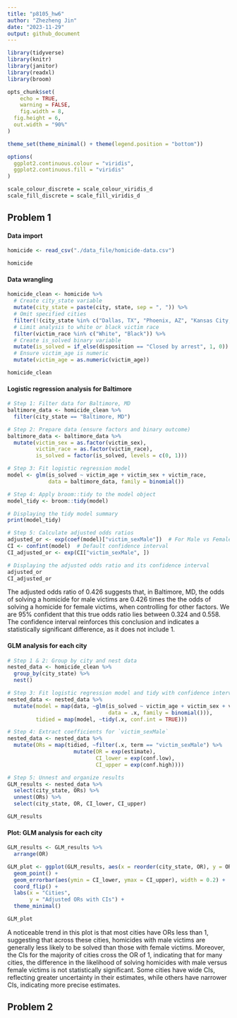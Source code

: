 ```yaml
---
title: "p8105_hw6"
author: "Zhezheng Jin"
date: "2023-11-29"
output: github_document
---
```


```r
library(tidyverse)
library(knitr)
library(janitor)
library(readxl)
library(broom)

opts_chunk$set(
	echo = TRUE,
	warning = FALSE,
	fig.width = 8, 
  fig.height = 6,
  out.width = "90%"
)

theme_set(theme_minimal() + theme(legend.position = "bottom"))

options(
  ggplot2.continuous.colour = "viridis",
  ggplot2.continuous.fill = "viridis"
)

scale_colour_discrete = scale_colour_viridis_d
scale_fill_discrete = scale_fill_viridis_d
```

## Problem 1

#### Data import
```r
homicide <- read_csv("./data_file/homicide-data.csv")

homicide
```

#### Data wrangling
```r
homicide_clean <- homicide %>%
  # Create city_state variable
  mutate(city_state = paste(city, state, sep = ", ")) %>%
  # Omit specified cities
  filter(!(city_state %in% c("Dallas, TX", "Phoenix, AZ", "Kansas City, MO", "Tulsa, AL"))) %>%
  # Limit analysis to white or black victim race
  filter(victim_race %in% c("White", "Black")) %>%
  # Create is_solved binary variable
  mutate(is_solved = if_else(disposition == "Closed by arrest", 1, 0)) %>%
  # Ensure victim_age is numeric
  mutate(victim_age = as.numeric(victim_age))

homicide_clean
```

#### Logistic regression analysis for Baltimore
```r
# Step 1: Filter data for Baltimore, MD
baltimore_data <- homicide_clean %>%
  filter(city_state == "Baltimore, MD")

# Step 2: Prepare data (ensure factors and binary outcome)
baltimore_data <- baltimore_data %>%
  mutate(victim_sex = as.factor(victim_sex),
         victim_race = as.factor(victim_race),
         is_solved = factor(is_solved, levels = c(0, 1)))

# Step 3: Fit logistic regression model
model <- glm(is_solved ~ victim_age + victim_sex + victim_race, 
             data = baltimore_data, family = binomial())

# Step 4: Apply broom::tidy to the model object
model_tidy <- broom::tidy(model)

# Displaying the tidy model summary
print(model_tidy)

# Step 5: Calculate adjusted odds ratios 
adjusted_or <- exp(coef(model)["victim_sexMale"])  # For Male vs Female comparison
CI <- confint(model)  # Default confidence interval
CI_adjusted_or <- exp(CI["victim_sexMale", ])

# Displaying the adjusted odds ratio and its confidence interval
adjusted_or
CI_adjusted_or

```

The adjusted odds ratio of 0.426 suggests that, in Baltimore, MD, the odds of solving a homicide for male victims are 0.426 times the the odds of solving a homicide for female victims, when controlling for other factors. We are 95% confident that this true odds ratio lies between 0.324 and 0.558. The confidence interval reinforces this conclusion and indicates a statistically significant difference, as it does not include 1. 

#### GLM analysis for each city
```r
# Step 1 & 2: Group by city and nest data
nested_data <- homicide_clean %>%
  group_by(city_state) %>%
  nest()

# Step 3: Fit logistic regression model and tidy with confidence intervals for each city
nested_data <- nested_data %>%
  mutate(model = map(data, ~glm(is_solved ~ victim_age + victim_sex + victim_race, 
                                data = .x, family = binomial())),
         tidied = map(model, ~tidy(.x, conf.int = TRUE)))

# Step 4: Extract coefficients for `victim_sexMale`
nested_data <- nested_data %>%
  mutate(ORs = map(tidied, ~filter(.x, term == "victim_sexMale") %>%
                     mutate(OR = exp(estimate),
                            CI_lower = exp(conf.low),
                            CI_upper = exp(conf.high))))

# Step 5: Unnest and organize results
GLM_results <- nested_data %>%
  select(city_state, ORs) %>%
  unnest(ORs) %>%
  select(city_state, OR, CI_lower, CI_upper)

GLM_results
```

#### Plot: GLM analysis for each city
```r
GLM_results <- GLM_results %>%
  arrange(OR)

GLM_plot <- ggplot(GLM_results, aes(x = reorder(city_state, OR), y = OR)) +
  geom_point() +  
  geom_errorbar(aes(ymin = CI_lower, ymax = CI_upper), width = 0.2) +  
  coord_flip() +
  labs(x = "Cities",
       y = "Adjusted ORs with CIs") +
  theme_minimal()

GLM_plot
```

A noticeable trend in this plot is that most cities have ORs less than 1, suggesting that across these cities, homicides with male victims are generally less likely to be solved than those with female victims. Moreover, the CIs for the majority of cities cross the OR of 1, indicating that for many cities, the difference in the likelihood of solving homicides with male versus female victims is not statistically significant. Some cities have wide CIs, reflecting greater uncertainty in their estimates, while others have narrower CIs, indicating more precise estimates. 

## Problem 2




